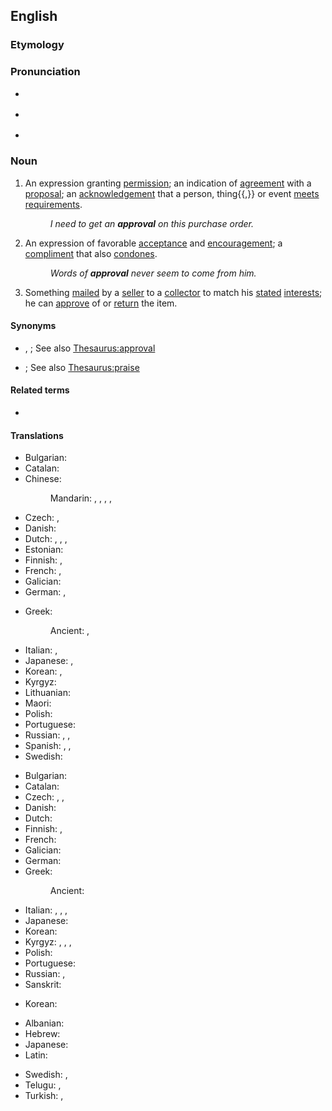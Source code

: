 ==English==

===Etymology===
{{suffix|en|approve|al}}

===Pronunciation===
* {{a|UK}} {{IPA|en|/əˈpɹuːvəl/}}
* {{a|US}} {{IPA|en|/əˈpɹuvəl/}}
* {{audio|en|en-us-approval.ogg|Audio (US)}}

===Noun===
{{en-noun|~}}

# An expression granting [[permission]]; an indication of [[agreement]] with a [[proposal]]; an [[acknowledgement]] that a person, thing{{,}} or event [[meet]]s [[requirement]]s.
#: ''I need to get an '''approval''' on this purchase order.''
# An expression of favorable [[acceptance]] and [[encouragement]]; a [[compliment]] that also [[condone]]s.
#: ''Words of '''approval''' never seem to come from him.''
# {{lb|en|especially|philately}} Something [[mail]]ed by a [[seller]] to a [[collector]] to match his [[state]]d [[interest]]s; he can [[approve]] of or [[return]] the item.

====Synonyms====
* {{sense|expression granting permission or indicating agreement}} {{l|en|approbation}}, {{l|en|sanction}}; See also [[Thesaurus:approval]]
* {{sense|expression of favorable acceptance and encouragement}} {{l|en|commendation}}; See also [[Thesaurus:praise]]

====Related terms====
* {{l|en|approve}}

====Translations====
{{trans-top|permission}}
* Bulgarian: {{t+|bg|разрешение}}
* Catalan: {{t+|ca|aprovació|f}}
* Chinese:
*: Mandarin: {{t+|cmn|贊同|sc=Hani}}, {{t+|cmn|赞同|tr=zàntóng|sc=Hani}}, {{t+|cmn|批准|tr=pīzhǔn|sc=Hani}}, {{t+|cmn|贊成|sc=Hani}}, {{t+|cmn|赞成|tr=zànchéng|sc=Hani}}
* Czech: {{t+|cs|souhlas|m}}, {{t|cs|schválení|n}}
* Danish: {{t|da|godkendelse|c}}
* Dutch: {{t+|nl|goedkeuring|f}}, {{t+|nl|toestemming|f}}, {{t+|nl|instemming|f}}, {{t+|nl|permissie|f}}
* Estonian: {{t+|et|heakskiitmine}}
* Finnish: {{t+|fi|hyväksyminen}}, {{t+|fi|hyväksyntä}}
* French: {{t+|fr|agrément|m}}, {{t+|fr|approbation|f}}
* Galician: {{t+|gl|aprobación|f}}
* German: {{t+|de|Genehmigung|f}}, {{t+|de|Billigung|f}}
{{trans-mid}}
* Greek: {{t+|el|έγκριση|f}}
*: Ancient: {{t|grc|ἔγκρισις|f}}, {{t|grc|εὐδόκησις|f}}
* Italian: {{t+|it|permesso|m}}, {{t+|it|approvazione|f}}
* Japanese: {{t+|ja|賛成|tr=さんせい, sansei|sc=Jpan}}, {{t+|ja|承認|tr=しょうにん, shōnin|sc=Jpan}}
* Korean: {{t+|ko|인가}}, {{t+|ko|승인}}
* Kyrgyz: {{t+|ky|уруксат}}
* Lithuanian: {{t|lt|sutikimas|m}}
* Maori: {{t|mi|kupu whakaae}}
* Polish: {{t+|pl|zgoda|f}}
* Portuguese: {{t+|pt|aprovação|f}}
* Russian: {{t+|ru|одобре́ние|n}}, {{t+|ru|разреше́ние|n}}, {{t+|ru|утвержде́ние|n}}
* Spanish: {{t+|es|aprobación|f}}, {{t|es|venia}}, {{t+|es|beneplácito}}
* Swedish: {{t+|sv|godkännande|n}}
{{trans-bottom}}

{{trans-top|acceptance}}
* Bulgarian: {{t+|bg|съгласие}}
* Catalan: {{t+|ca|aprovació|f}}
* Czech: {{t|cs|schválení}}, {{t|cs|akceptování|n}}, {{t+|cs|souhlas}}
* Danish: {{t|da|anerkendelse|c}}
* Dutch: {{t+|nl|goedkeuring|f}}
* Finnish: {{t+|fi|hyväksyminen}}, {{t+|fi|hyväksyntä}}
* French: {{t+|fr|approbation|f}}
* Galician: {{t+|gl|aprobación|f}}
* German: {{t+|de|Zustimmung|f}}
* Greek:
*: Ancient: {{t|grc|ἀποδοχή|f}}
{{trans-mid}}
* Italian: {{t+|it|approvazione|f}}, {{t+|it|plauso|m}}, {{t+|it|appoggio|m}}, {{t+|it|consenso|m}}
* Japanese: {{t+|ja|承認|tr=しょうにん, shōnin|sc=Jpan}}
* Korean: {{t+|ko|찬성}}
* Kyrgyz: {{t+|ky|жактыруу}}, {{t+|ky|жактыруу}}, {{t+|ky|макулдук берүү}}, {{t+|ky|макулдук берүү}}
* Polish: {{t+|pl|aprobata|f}}
* Portuguese: {{t+|pt|aprovação|f}}
* Russian: {{t+|ru|одобре́ние|n}}, {{t+|ru|согла́сие|n}}
* Sanskrit: {{t+|sa|गूर्ति|f}}
{{trans-bottom}}

{{trans-top|(chiefly philately) item sent to a collector}}
* Korean: {{t|ko|시제품}}
{{trans-mid}}
{{trans-bottom}}

{{checktrans-top}}
* Albanian: {{t+check|sq|aprovim}}
* Hebrew: {{t+check|he|אישור|m|tr=yshur|sc=Hebr}}
* Japanese: {{t-check|ja|決裁|tr=kessai|sc=Jpan}}
* Latin: {{t-check|la|approbatio|alt=approbātiō|f}}
{{trans-mid}}
* Swedish: {{t+check|sv|instämmande}}, {{t+check|sv|godkännande}}
* Telugu: {{t+check|te|అనుమతి}}, {{t+check|te|సమ్మతి}}
* Turkish: {{t+check|tr|izin}}, {{t+check|tr|onay}}
{{trans-bottom}}